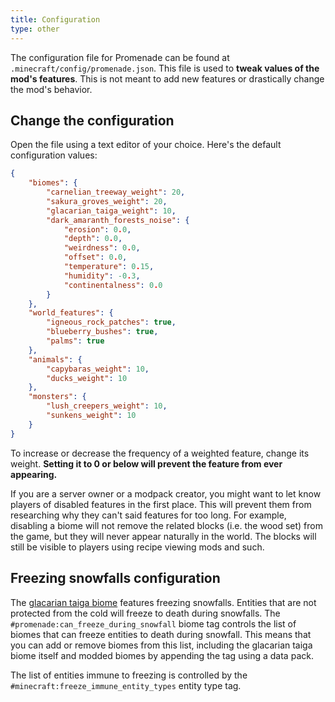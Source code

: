 ```yaml
---
title: Configuration
type: other
---
```


The configuration file for Promenade can be found at `.minecraft/config/promenade.json`.
This file is used to **tweak values of the mod's features**. This is not meant to add new features or drastically change the mod's behavior.

## Change the configuration

Open the file using a text editor of your choice. Here's the default configuration values:

```json
{
    "biomes": {
        "carnelian_treeway_weight": 20,
        "sakura_groves_weight": 20,
        "glacarian_taiga_weight": 10,
        "dark_amaranth_forests_noise": {
            "erosion": 0.0,
            "depth": 0.0,
            "weirdness": 0.0,
            "offset": 0.0,
            "temperature": 0.15,
            "humidity": -0.3,
            "continentalness": 0.0
        }
    },
    "world_features": {
        "igneous_rock_patches": true,
        "blueberry_bushes": true,
        "palms": true
    },
    "animals": {
        "capybaras_weight": 10,
        "ducks_weight": 10
    },
    "monsters": {
        "lush_creepers_weight": 10,
        "sunkens_weight": 10
    }
}
```

To increase or decrease the frequency of a weighted feature, change its weight. **Setting it to 0 or below will prevent the feature from ever appearing.**

<Callout variant="info">
    If you are a server owner or a modpack creator, you might want to let know players of disabled features in the first place.
    This will prevent them from researching why they can't said features for too long.
    For example, disabling a biome will not remove the related blocks (i.e. the wood set) from the game, but they will never appear naturally in the world.
    The blocks will still be visible to players using recipe viewing mods and such.
</Callout>

## Freezing snowfalls configuration
The [glacarian taiga biome](../biomes/glacarian_taiga) features freezing snowfalls. Entities that are not protected from the cold will freeze to death during snowfalls.
The `#promenade:can_freeze_during_snowfall` biome tag controls the list of biomes that can freeze entities to death during snowfall.
This means that you can add or remove biomes from this list, including the glacarian taiga biome itself and modded biomes by appending the tag using a data pack.

The list of entities immune to freezing is controlled by the `#minecraft:freeze_immune_entity_types` entity type tag.
